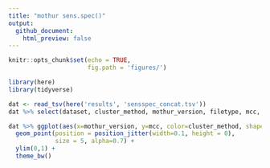 ```yaml
---
title: "mothur sens.spec()"
output: 
  github_document:
    html_preview: false
---
```


```r
knitr::opts_chunk$set(echo = TRUE,
                      fig.path = 'figures/')
```
```r
library(here)
library(tidyverse)
```

```r
dat <- read_tsv(here('results', 'sensspec_concat.tsv'))
dat %>% select(dataset, cluster_method, mothur_version, filetype, mcc, sobs, numotus)
```


```r
dat %>% ggplot(aes(x=mothur_version, y=mcc, color=cluster_method, shape=dataset)) +
  geom_point(position = position_jitter(width=0.1, height = 0),
             size = 5, alpha=0.7) +
  ylim(0,1) +
  theme_bw()
```

